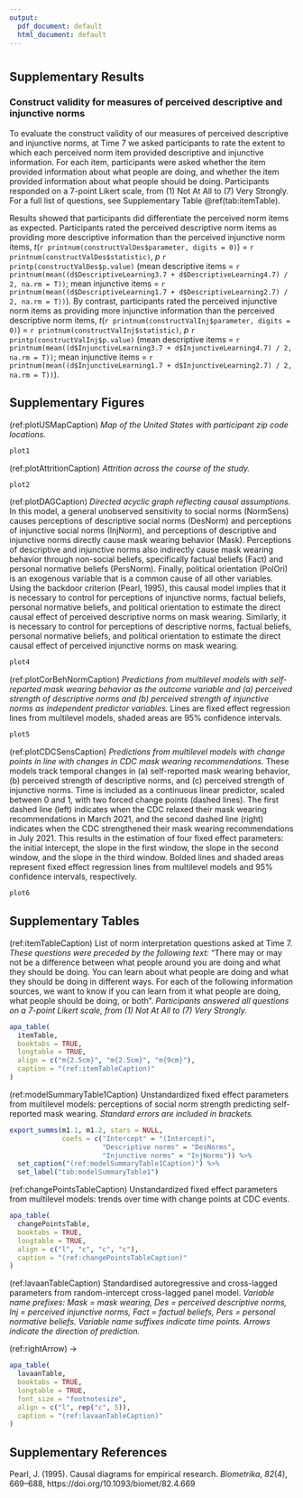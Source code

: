 ```yaml
---
output:
  pdf_document: default
  html_document: default
---
```

\renewcommand{\appendixname}{\textbf{Supplementary Materials}}
\renewcommand{\thefigure}{S\arabic{figure}} \setcounter{figure}{0}
\renewcommand{\thetable}{S\arabic{table}} \setcounter{table}{0}
\renewcommand{\theequation}{S\arabic{table}} \setcounter{equation}{0}

#

## Supplementary Results

### Construct validity for measures of perceived descriptive and injunctive norms

To evaluate the construct validity of our measures of perceived descriptive and injunctive norms, at Time 7 we asked participants to rate the extent to which each perceived norm item provided descriptive and injunctive information. For each item, participants were asked whether the item provided information about what people are doing, and whether the item provided information about what people should be doing. Participants responded on a 7-point Likert scale, from (1) Not At All to (7) Very Strongly. For a full list of questions, see Supplementary Table \@ref(tab:itemTable).

Results showed that participants did differentiate the perceived norm items as expected. Participants rated the perceived descriptive norm items as providing more descriptive information than the perceived injunctive norm items, _t_(`r printnum(constructValDes$parameter, digits = 0)`) = `r printnum(constructValDes$statistic)`, _p_ `r printp(constructValDes$p.value)` (mean descriptive items = `r printnum(mean((d$DescriptiveLearning3.7 + d$DescriptiveLearning4.7) / 2, na.rm = T))`; mean injunctive items = `r printnum(mean((d$DescriptiveLearning1.7 + d$DescriptiveLearning2.7) / 2, na.rm = T))`). By contrast, participants rated the perceived injunctive norm items as providing more injunctive information than the perceived descriptive norm items, _t_(`r printnum(constructValInj$parameter, digits = 0)`) = `r printnum(constructValInj$statistic)`, _p_ `r printp(constructValInj$p.value)` (mean descriptive items = `r printnum(mean((d$InjunctiveLearning3.7 + d$InjunctiveLearning4.7) / 2, na.rm = T))`; mean injunctive items = `r printnum(mean((d$InjunctiveLearning1.7 + d$InjunctiveLearning2.7) / 2, na.rm = T))`).

\newpage

## Supplementary Figures

(ref:plotUSMapCaption) _Map of the United States with participant zip code locations._

```r
plot1
```

\newpage

(ref:plotAttritionCaption) _Attrition across the course of the study._

```r
plot2
```

\newpage

(ref:plotDAGCaption) _Directed acyclic graph reflecting causal assumptions._ In this model, a general unobserved sensitivity to social norms (NormSens) causes perceptions of descriptive social norms (DesNorm) and perceptions of injunctive social norms (InjNorm), and perceptions of descriptive and injunctive norms directly cause mask wearing behavior (Mask). Perceptions of descriptive and injunctive norms also indirectly cause mask wearing behavior through non-social beliefs, specifically factual beliefs (Fact) and personal normative beliefs (PersNorm). Finally, political orientation (PolOri) is an exogenous variable that is a common cause of all other variables. Using the backdoor criterion (Pearl, 1995), this causal model implies that it is necessary to control for perceptions of injunctive norms, factual beliefs, personal normative beliefs, and political orientation to estimate the direct causal effect of perceived descriptive norms on mask wearing. Similarly, it is necessary to control for perceptions of descriptive norms, factual beliefs, personal normative beliefs, and political orientation to estimate the direct causal effect of perceived injunctive norms on mask wearing.

```r
plot4
```

\newpage

(ref:plotCorBehNormCaption) _Predictions from multilevel models with self-reported mask wearing behavior as the outcome variable and (a) perceived strength of descriptive norms and (b) perceived strength of injunctive norms as independent predictor variables._ Lines are fixed effect regression lines from multilevel models, shaded areas are 95% confidence intervals.

```r
plot5
```

\newpage

(ref:plotCDCSensCaption) _Predictions from multilevel models with change points in line with changes in CDC mask wearing recommendations._ These models track temporal changes in (a) self-reported mask wearing behavior, (b) perceived strength of descriptive norms, and (c) perceived strength of injunctive norms. Time is included as a continuous linear predictor, scaled between 0 and 1, with two forced change points (dashed lines). The first dashed line (left) indicates when the CDC relaxed their mask wearing recommendations in March 2021, and the second dashed line (right) indicates when the CDC strengthened their mask wearing recommendations in July 2021. This results in the estimation of four fixed effect parameters: the initial intercept, the slope in the first window, the slope in the second window, and the slope in the third window. Bolded lines and shaded areas represent fixed effect regression lines from multilevel models and 95% confidence intervals, respectively.

```r
plot6
```

\newpage

## Supplementary Tables

(ref:itemTableCaption) List of norm interpretation questions asked at Time 7. _These questions were preceded by the following text:_ "There may or may not be a difference between what people around you are doing and what they should be doing. You can learn about what people are doing and what they should be doing in different ways. For each of the following information sources, we want to know if you can learn from it what people are doing, what people should be doing, or both". _Participants answered all questions on a 7-point Likert scale, from (1) Not At All to (7) Very Strongly._

```r
apa_table(
  itemTable,
  booktabs = TRUE,
  longtable = TRUE,
  align = c("m{2.5cm}", "m{2.5cm}", "m{9cm}"),
  caption = "(ref:itemTableCaption)"
)
```

\newpage

(ref:modelSummaryTable1Caption) Unstandardized fixed effect parameters from multilevel models: perceptions of social norm strength predicting self-reported mask wearing. _Standard errors are included in brackets._

```r
export_summs(m1.1, m1.2, stars = NULL,
             coefs = c("Intercept" = "(Intercept)",
                       "Descriptive norms" = "DesNorms",
                       "Injunctive norms" = "InjNorms")) %>% 
  set_caption("(ref:modelSummaryTable1Caption)") %>%
  set_label("tab:modelSummaryTable1")
```

\newpage

(ref:changePointsTableCaption) Unstandardized fixed effect parameters from multilevel models: trends over time with change points at CDC events.

```r
apa_table(
  changePointsTable,
  booktabs = TRUE,
  longtable = TRUE,
  align = c("l", "c", "c", "c"),
  caption = "(ref:changePointsTableCaption)"
)
```

\newpage

(ref:lavaanTableCaption) Standardised autoregressive and cross-lagged parameters from random-intercept cross-lagged panel model. _Variable name prefixes: Mask = mask wearing, Des = perceived descriptive norms, Inj = perceived injunctive norms, Fact = factual beliefs, Pers = personal normative beliefs. Variable name suffixes indicate time points. Arrows indicate the direction of prediction._

(ref:rightArrow) →

```r
apa_table(
  lavaanTable,
  booktabs = TRUE,
  longtable = TRUE,
  font_size = "footnotesize",
  align = c("l", rep("c", 5)),
  caption = "(ref:lavaanTableCaption)"
)
```

\newpage

## Supplementary References

Pearl, J. (1995). Causal diagrams for empirical research. _Biometrika_, _82_(4), 669–688, https://doi.org/10.1093/biomet/82.4.669
